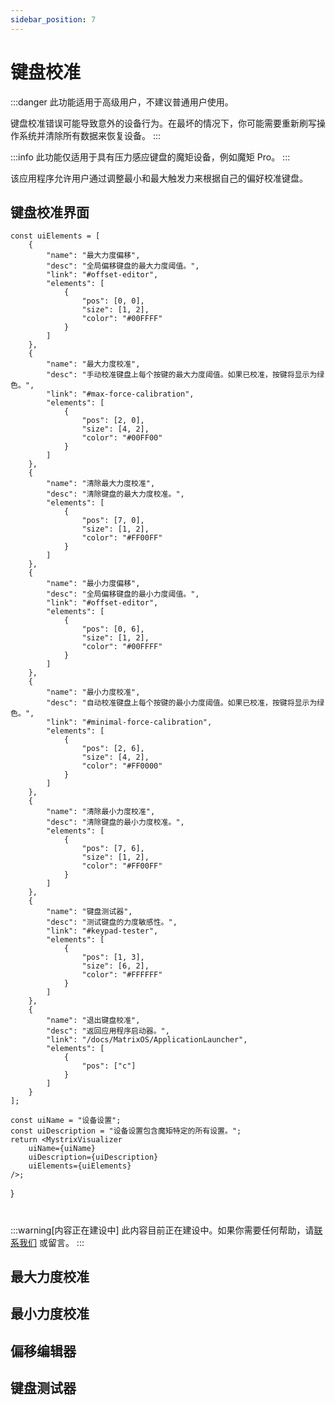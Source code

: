 ```yaml
---
sidebar_position: 7
---
```



# 键盘校准

:::danger
此功能适用于高级用户，不建议普通用户使用。

键盘校准错误可能导致意外的设备行为。在最坏的情况下，你可能需要重新刷写操作系统并清除所有数据来恢复设备。
:::

:::info
此功能仅适用于具有压力感应键盘的魔矩设备，例如魔矩 Pro。
:::

该应用程序允许用户通过调整最小和最大触发力来根据自己的偏好校准键盘。

## 键盘校准界面

    const uiElements = [
        {
            "name": "最大力度偏移",
            "desc": "全局偏移键盘的最大力度阈值。",
            "link": "#offset-editor",
            "elements": [
                {
                    "pos": [0, 0],
                    "size": [1, 2],
                    "color": "#00FFFF"
                }
            ]
        },
        {
            "name": "最大力度校准",
            "desc": "手动校准键盘上每个按键的最大力度阈值。如果已校准，按键将显示为绿色。",
            "link": "#max-force-calibration",
            "elements": [
                {
                    "pos": [2, 0],
                    "size": [4, 2],
                    "color": "#00FF00"
                }
            ]
        },
        {
            "name": "清除最大力度校准",
            "desc": "清除键盘的最大力度校准。",
            "elements": [
                {
                    "pos": [7, 0],
                    "size": [1, 2],
                    "color": "#FF00FF"
                }
            ]
        },
        {
            "name": "最小力度偏移",
            "desc": "全局偏移键盘的最小力度阈值。",
            "link": "#offset-editor",
            "elements": [
                {
                    "pos": [0, 6],
                    "size": [1, 2],
                    "color": "#00FFFF"
                }
            ]
        },
        {
            "name": "最小力度校准",
            "desc": "自动校准键盘上每个按键的最小力度阈值。如果已校准，按键将显示为绿色。",
            "link": "#minimal-force-calibration",
            "elements": [
                {
                    "pos": [2, 6],
                    "size": [4, 2],
                    "color": "#FF0000"
                }
            ]
        },
        {
            "name": "清除最小力度校准",
            "desc": "清除键盘的最小力度校准。",
            "elements": [
                {
                    "pos": [7, 6],
                    "size": [1, 2],
                    "color": "#FF00FF"
                }
            ]
        },
        {
            "name": "键盘测试器",
            "desc": "测试键盘的力度敏感性。",
            "link": "#keypad-tester",
            "elements": [
                {
                    "pos": [1, 3],
                    "size": [6, 2],
                    "color": "#FFFFFF"
                }
            ]
        },
        {
            "name": "退出键盘校准",
            "desc": "返回应用程序启动器。",
            "link": "/docs/MatrixOS/ApplicationLauncher",
            "elements": [
                {
                    "pos": ["c"]
                }
            ]
        }
    ];

    const uiName = "设备设置";
    const uiDescription = "设备设置包含魔矩特定的所有设置。";
    return <MystrixVisualizer
        uiName={uiName}
        uiDescription={uiDescription}
        uiElements={uiElements}
    />;

}

<KeypadCalibrationMenu />

#

<!-- this makes vertical space -->

:::warning[内容正在建设中]
此内容目前正在建设中。如果你需要任何帮助，请[联系我们](/docs/Support/ConnectWithUs) 或留言。
:::

## 最大力度校准

<!-- idea: i would suggest having different colors for max and min so that you know which one is which (even though you already have up and down kinda telling you that, but still, others might be confused) -->

## 最小力度校准

## 偏移编辑器

## 键盘测试器
